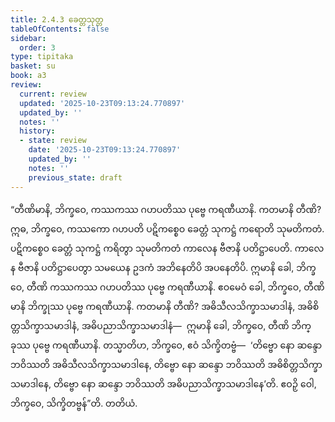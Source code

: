 ```yaml
---
title: 2.4.3 ခေတ္တသုတ္တ
tableOfContents: false
sidebar:
  order: 3
type: tipitaka
basket: su
book: a3
review:
  current: review
  updated: '2025-10-23T09:13:24.770897'
  updated_by: ''
  notes: ''
  history:
  - state: review
    date: '2025-10-23T09:13:24.770897'
    updated_by: ''
    notes: ''
    previous_state: draft
---
```



<ReviewStatus review={frontmatter.review} showDetails={true} />

<HypothesisAnnotation frontmatter={frontmatter} />

<DynamicBreadcrumb />

<Division number="84" book="a3" e="ch" v="15" p="231">

<Paragraph number="732" book="a3">
“တီဏိမာနိ, ဘိက္ခဝေ, ကဿကဿ ဂဟပတိဿ ပုဗ္ဗေ ကရဏီယာနိ. ကတမာနိ တီဏိ? ဣဓ, ဘိက္ခဝေ, ကဿကော ဂဟပတိ ပဋိကစ္စေဝ ခေတ္တံ သုကဋ္ဌံ ကရောတိ သုမတိကတံ. ပဋိကစ္စေဝ ခေတ္တံ သုကဋ္ဌံ ကရိတွာ သုမတိကတံ ကာလေန ဗီဇာနိ ပတိဋ္ဌာပေတိ. ကာလေန ဗီဇာနိ ပတိဋ္ဌာပေတွာ သမယေန ဥဒကံ အဘိနေတိပိ အပနေတိပိ. ဣမာနိ ခေါ, ဘိက္ခဝေ, တီဏိ ကဿကဿ ဂဟပတိဿ ပုဗ္ဗေ ကရဏီယာနိ.
</Paragraph>

<Paragraph number="733" book="a3">
ဧဝမေဝံ ခေါ, ဘိက္ခဝေ, တီဏိမာနိ ဘိက္ခုဿ ပုဗ္ဗေ ကရဏီယာနိ. ကတမာနိ တီဏိ? အဓိသီလသိက္ခာသမာဒါနံ, အဓိစိတ္တသိက္ခာသမာဒါနံ, အဓိပညာသိက္ခာသမာဒါနံ—  ဣမာနိ ခေါ, ဘိက္ခဝေ, တီဏိ ဘိက္ခုဿ ပုဗ္ဗေ ကရဏီယာနိ.
</Paragraph>

<Paragraph number="734" book="a3">
တသ္မာတိဟ, ဘိက္ခဝေ, ဧဝံ သိက္ခိတဗ္ဗံ—  ‘တိဗ္ဗော နော ဆန္ဒော ဘဝိဿတိ အဓိသီလသိက္ခာသမာဒါနေ, တိဗ္ဗော နော ဆန္ဒော ဘဝိဿတိ အဓိစိတ္တသိက္ခာသမာဒါနေ, တိဗ္ဗော နော ဆန္ဒော ဘဝိဿတိ အဓိပညာသိက္ခာသမာဒါနေ’တိ. ဧဝဉှိ ဝေါ, ဘိက္ခဝေ, သိက္ခိတဗ္ဗန်”တိ.

</Paragraph>
</Division>

<Paragraph number="735" type="center" book="a3">
တတိယံ.
</Paragraph>